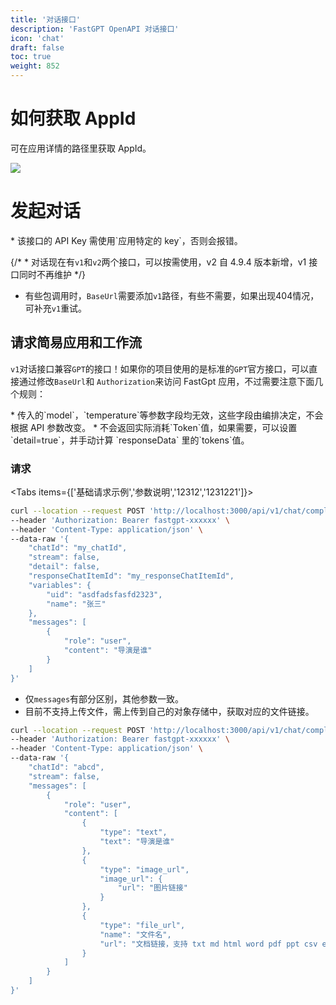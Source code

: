 ```yaml
---
title: '对话接口'
description: 'FastGPT OpenAPI 对话接口'
icon: 'chat'
draft: false
toc: true
weight: 852
---
```



# 如何获取 AppId

可在应用详情的路径里获取 AppId。

![](/imgs/appid.png)

# 发起对话

<Alert icon="🤖" context="success">
* 该接口的 API Key 需使用`应用特定的 key`，否则会报错。  

{/* * 对话现在有`v1`和`v2`两个接口，可以按需使用，v2 自 4.9.4 版本新增，v1 接口同时不再维护 */}

* 有些包调用时，`BaseUrl`需要添加`v1`路径，有些不需要，如果出现404情况，可补充`v1`重试。
</Alert>

## 请求简易应用和工作流

`v1`对话接口兼容`GPT`的接口！如果你的项目使用的是标准的`GPT`官方接口，可以直接通过修改`BaseUrl`和 `Authorization`来访问 FastGpt 应用，不过需要注意下面几个规则：

<Alert icon="🤖" context="success">
* 传入的`model`，`temperature`等参数字段均无效，这些字段由编排决定，不会根据 API 参数改变。
* 不会返回实际消耗`Token`值，如果需要，可以设置`detail=true`，并手动计算 `responseData` 里的`tokens`值。
</Alert>

### 请求

<Tabs items={['基础请求示例','参数说明','12312','1231221']}>
  <Tab>

```bash
curl --location --request POST 'http://localhost:3000/api/v1/chat/completions' \
--header 'Authorization: Bearer fastgpt-xxxxxx' \
--header 'Content-Type: application/json' \
--data-raw '{
    "chatId": "my_chatId",
    "stream": false,
    "detail": false,
    "responseChatItemId": "my_responseChatItemId",
    "variables": {
        "uid": "asdfadsfasfd2323",
        "name": "张三"
    },
    "messages": [
        {
            "role": "user",
            "content": "导演是谁"
        }
    ]
}'
```

  </Tab>
  <Tab>

* 仅`messages`有部分区别，其他参数一致。
* 目前不支持上传文件，需上传到自己的对象存储中，获取对应的文件链接。

```bash
curl --location --request POST 'http://localhost:3000/api/v1/chat/completions' \
--header 'Authorization: Bearer fastgpt-xxxxxx' \
--header 'Content-Type: application/json' \
--data-raw '{
    "chatId": "abcd",
    "stream": false,
    "messages": [
        {
            "role": "user",
            "content": [
                {
                    "type": "text",
                    "text": "导演是谁"
                },
                {
                    "type": "image_url",
                    "image_url": {
                        "url": "图片链接"
                    }
                },
                {
                    "type": "file_url",
                    "name": "文件名",
                    "url": "文档链接，支持 txt md html word pdf ppt csv excel"
                }
            ]
        }
    ]
}'
```

  </Tab>
  <Tab></Tab>

</Tabs>